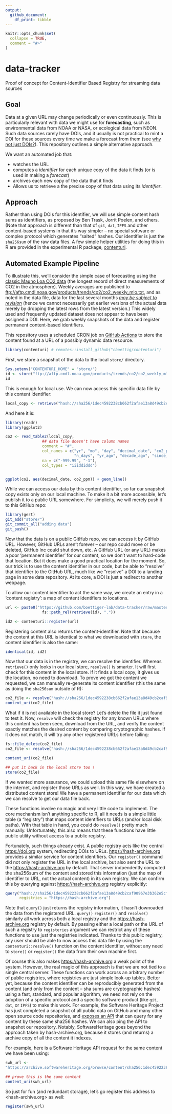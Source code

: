 ```yaml
---
output: 
  github_document:
    df_print: tibble
---
```


<!-- README.md is generated from README.Rmd. Please edit that file -->

```r
knitr::opts_chunk$set(
  collapse = TRUE,
  comment = "#>"
)
```

# data-tracker

Proof of concept for Content-Identifier Based Registry for streaming data sources

## Goal

Data at a given URL may change periodically or even continuously.  This is particularly relevant with data
we might use for **forecasting**, such as environmental data from NOAA or NASA, or ecological data from NEON.
Such data sources rarely have DOIs, and it usually is not practical to mint a DOI for these sources every
time we make a forecast from them (see [why not just DOIs?](#DOIs?)). This repository outlines a simple
alternative approach.  


We want an automated job that:

- watches the URL
- computes a *identifier* for each unique copy of the data it finds (or is used in making a *forecast*)
- archives each new copy of the data that it finds
- Allows us to retrieve a the precise copy of that data using its *identifier*.


## Approach

Rather than using DOIs for this identifier, we will use simple content hash sums as identifiers, as proposed by Ben Trask, Jorrit Poelen, and others.  (Note that approach is different than that of `git`, `dat`, `IPFS` and other content-based systems in that it's way simpler -- no special software or complex protocol which generates "salted" hashes.  Our identifier is just the `sha256sum` of the raw data files.  A few simple helper utilities for doing this in R are provided in the experimental R package, [contenturi](https://github.com/cboettig/contenturi).  

## Automated Example Pipeline

To illustrate this, we'll consider the simple case of forecasting using the [classic Mauno Loa CO2 data](https://www.esrl.noaa.gov/gmd/ccgg/trends/data.html) (the longest record of direct measurements of CO2 in the atmosphere).  Weekly averages are published to  <ftp://aftp.cmdl.noaa.gov/products/trends/co2/co2_weekly_mlo.txt>, and as noted in the data file, data for the last several months [*may be subject to revision*](https://www.esrl.noaa.gov/gmd/ccgg/trends/trends_log.html) (hence we cannot necessarily get earlier versions of the actual data merely by dropping the latest rows from the latest version.)  This widely used and frequently updated dataset does not appear to have been assigned a DOI. Here, we grab weekly snapshots of the data and register permanent content-based identifiers.


This repository uses a scheduled CRON job on [GitHub Actions](https://github.com/boettiger-lab/data-tracker/actions/) to
store the content found at a URL of a possibly dynamic data resource.  


```r
library(contenturi) # remotes::install_github("cboettig/contenturi")
```


First, we store a snapshot of the data to the local `store/` directory.  

```r
Sys.setenv("CONTENTURI_HOME" = "store/")
id <- store("ftp://aftp.cmdl.noaa.gov/products/trends/co2/co2_weekly_mlo.txt")
id
```

This is enough for local use. We can now access this specific data file by this content identifier:

```r
local_copy <- retrieve("hash://sha256/1dec4592238cb662f2afae13a8d49cb2caf90967e3b362e5cf868c3773db64f9")

```

And here it is:

```r
library(readr)
library(ggplot2)

co2 <- read_table2(local_copy, 
                ## data file doesn't have column names
                comment = "#",
                col_names = c("yr", "mo", "day", "decimal_date", "co2_ppm", 
                              "n_days", "yr_ago", "decade_ago", "since_1800"),
                na = c("-999.99", "-1"), 
                col_types = "iiiddiddd") 


ggplot(co2, aes(decimal_date, co2_ppm)) + geom_line()  
```


While we can access our data by this content identifier, so far our snapshot copy exists
only on our local machine. To make it a bit more accessible, let's publish it to a public
URL somewhere. For simplicity, we will merely push it to this GitHub repo: 

```r
library(gert)
git_add("store/")
git_commit_all("adding data")
git_push()
```

Now that the data is on a public GitHub repo, we can access it by GitHub URL.  However, GitHub URLs aren't forever -- our repo could move or be deleted, GitHub Inc could shut down, etc. A GitHub URL (or any URL) makes a poor 'permanent identifier' for our content, so we don't want to hard-code that location.  But it does make a good practical location for the moment.  So, our trick is to use the content identifier in our code, but be able to "resolve" that identifier to the GitHub URL, much like we "resolve" a DOI to a landing page in some data repository.  At its core, a DOI is just a redirect to another webpage.  

To allow our content identifier to act the same way, we create an entry in a 'content registry': a map of content identifiers to locations.  


```r
url <- paste0("https://github.com/boettiger-lab/data-tracker/raw/master/",
                fs::path_rel(retrieve(id), "."))

id2 <- contenturi::register(url)
```

Registering content also returns the content-identifier.  Note that because the content at this URL is identical
to what we downloaded with `store`, the content identifier is also the same:

```r
identical(id, id2)
```


Now that our data is in the registry, we can resolve the identifier.  Whereas `retrieve()` only looks in our local store, `resolve()` is smarter. It will first check for this content in the local store. If it finds a local copy, it gives us the location, no need to download. To prove we got the content we requested, we can manually re-generate its content identifier (this the same as doing the `sha256sum` outside of R):


```r
co2_file <- resolve("hash://sha256/1dec4592238cb662f2afae13a8d49cb2caf90967e3b362e5cf868c3773db64f9")
content_uri(co2_file)
```



What if it is not available in the local store?  Let's delete the file it just found to test it.  Now, `resolve` will check the registry for any known URLs where this content has been seen, download from the URL, and verify the content exactly matches the desired content by comparing cryptographic hashes.  If it does not match, it will try any other registered URLs before failing:

```r
fs::file_delete(co2_file)
co2_file <- resolve("hash://sha256/1dec4592238cb662f2afae13a8d49cb2caf90967e3b362e5cf868c3773db64f9")

content_uri(co2_file)

```

```r
## put it back in the local store too !
store(co2_file)
```

If we wanted more assurance, we could upload this same file elsewhere on the internet, and register those URLs as well.  In this way, we have created a distributed content store!  We have a permanent identifier for our data which we can resolve to get our data file back.  

These functions involve no magic and very little code to implement.  The core mechanism isn't anything specific to R, all it needs is a simple little table (a "registry") that maps content identifiers to URLs (and/or local disk paths). With that table in hand, you could do `resolve()` pretty much manually.  Unfortunately, this also means that these functions have little public utility without access to a public registry.  

Fortunately, such things already exist.  A public registry acts like the central <https://doi.org> system, redirecting DOIs to URLs.  <https://hash-archive.org> provides a similar service for content identifiers.  Our `register()` command did not only register the URL in the local archive, but also sent the URL to the <https://hash-archive.org> by default.  That server indpendently computed the sha256sum of the content and stored this information (just the map of identifier to URL, not the actual content) in its own registry.  We can confirm this by querying against <https://hash-archive.org> registry explicitly:



```r
query("hash://sha256/1dec4592238cb662f2afae13a8d49cb2caf90967e3b362e5cf868c3773db64f9",
      registries = "https://hash-archive.org")
```

Note that `query()` just returns the registry information, it hasn't downoaded the data from the registered URL. `query()` `register()` and `resolve()` similarly all work across both a local registry and the <https://hash-archive.org> registry by default.  By passing either a local path or the URL of such a registry to `registeries` argument we can restrict any of these functions to use just the registries indicated. Thanks to this public registry, any user should be able to now access this data file by using the `contenturi::resolve()` function on the content identifier, without any need to `store()` or `register()` the data from their own machine first.

Of course this also makes <https://hash-archive.org> a weak point of the system.  However, the real magic of this approach is that we are not tied to a single central server.  These functions can work across an arbitrary number of public registries, where registries are just simple look-up tables.  Better yet, because the content identifier can be reproducibly generated from the content (and only from the content -- sha sums are cryptographic hashes) using a fast, standard, and popular algorithm, we need not rely on the adoption of a specific protocol and a specific software product (like `git`, `dat`, or `IPFS`) to make this work.  For example, the Software Heritage Project has just completed a snapshot of all public data on GitHub and many other open source code repositories, and [exposes an API](https://docs.softwareheritage.org/devel/swh-web/uri-scheme-browse-content.html) that can query for any content by these same sha256 hashes.  We can also ping the API to snapshot our repository.  Notably, SoftwareHeritage goes beyond the approach taken by hash-archive.org, because it stores (and returns) a archive copy of all the content it indexes.  

For example, here is a Software Heritage API request for the same content we have been using:

```r
swh_url <-
"https://archive.softwareheritage.org/browse/content/sha256:1dec4592238cb662f2afae13a8d49cb2caf90967e3b362e5cf868c3773db64f9/raw/"

## prove this is the same content
content_uri(swh_url)
```

So just for fun (and redundant storage), let's go register this address to <hash-archive.org> as well:

```r
register(swh_url)
```



